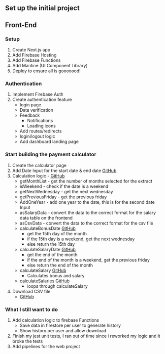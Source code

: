 ## Set up the initial project

## Front-End

### Setup

1. Create Next.js app
2. Add Firebase Hosting
3. Add Firebase Functions
4. Add Mantine (UI Component Library)
5. Deploy to ensure all is gooooood!

### Authentication

1. Implement Firebase Auth
2. Create authentication feature
   - login page
   - Data verification
   - Feedback
     - Notifications
     - Loading icons
   - Add routes/redirects
   - login/logout logic
   - Add dashboard landing page

### Start building the payment calculator

1. Create the calculator page
2. Add Date Input for the start date & end date [GitHub](https://github.com/Vernon-van-der-Merwe/ibuilder-web/blob/main/pages/dashboard/index.tsx#L131)
3. Calculation logic - [GitHub](https://github.com/Vernon-van-der-Merwe/ibuilder-web/blob/main/pages/dashboard/index.tsx#L17)
   - getMonthList - get the number of months selected for the extract
   - isWeekend - check if the date is a weekend
   - getNextWednesday - get the next wednesday
   - getPreviousFriday - get the previous friday
   - AddOneYear - add one year to the date, this is for the second date Input
   - asSalaryData - convert the data to the correct format for the salary data table on the frontend
   - asCsvData - convert the data to the correct format for the csv file
   - calculateBonusDate [GitHub](https://github.com/Vernon-van-der-Merwe/ibuilder-web/blob/main/pages/dashboard/index.tsx#L79)
     - get the 15th day of the month
     - if the 15th day is a weekend, get the next wednesday
     - else return the 15th day
   - calculateSalaryDate [GitHub](https://github.com/Vernon-van-der-Merwe/ibuilder-web/blob/main/pages/dashboard/index.tsx#L91)
     - get the end of the month
     - if the end of the month is a weekend, get the previous friday
     - else return the end of the month
   - calculateSalary [GitHub](https://github.com/Vernon-van-der-Merwe/ibuilder-web/blob/main/pages/dashboard/index.tsx#L98)
     - Calculates bonus and salary
   - calculateSalaries [GitHub](https://github.com/Vernon-van-der-Merwe/ibuilder-web/blob/main/pages/dashboard/index.tsx#L98)
     - loops through calculateSalary
4. Download CSV file
   - [GitHub](https://github.com/Vernon-van-der-Merwe/ibuilder-web/blob/main/pages/dashboard/index.tsx#L159)


### What I still want to do
1. Add calculation logic to firebase Functions
    - Save data in firestore per user to generate history
    - Show history per user and allow download
3. Finish my jest unit tests, I ran out of time since i reworked my logic and it broke the tests
4. Add pipelines for the web project
